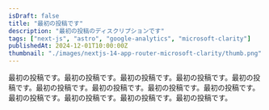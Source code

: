 ```yaml
---
isDraft: false
title: "最初の投稿です"
description: "最初の投稿のディスクリプションです"
tags: ["next-js", "astro", "google-analytics", "microsoft-clarity"]
publishedAt: 2024-12-01T10:00:00Z
thumbnail: "./images/nextjs-14-app-router-microsoft-clarity/thumb.png"
---
```


最初の投稿です。最初の投稿です。最初の投稿です。最初の投稿です。最初の投稿です。最初の投稿です。最初の投稿です。最初の投稿です。最初の投稿です。最初の投稿です。最初の投稿です。最初の投稿です。最初の投稿です。
